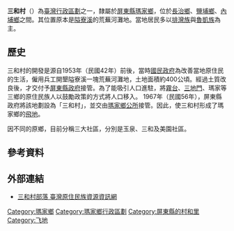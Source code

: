 {{ROC Village or Li Info
|Village/LiName = 三和
|Village/Li = 村
|NativeName = lziuci laulauzang
|NativeNameLang = pwn
|OldName = 
|MapLocation = 
|MapSize = 
|Photo = 
|Caption = 
|City/CountyName = 屏東縣
|DivName = [[瑪家鄉|瑪家鄉]]
|Neighbors = 
|Sub = 
|Elevation = 
|AreaSource = 
|AreaTotal = 
|PopSource = <ref name="data77132">{{Cite web|url=https://data.gov.tw/dataset/77132|title=村里戶數、單一年齡人口|publisher=內政部戶政司|website=政府資料開放平臺|accessdate=2019-05-21|archive-date=2021-10-28|archive-url=https://web.archive.org/web/20211028102000/https://data.gov.tw/dataset/77132}}</ref>
|YearMonth = 2019年4月
|PopTotal = 2374
|HouseholdTotal = 757
|GovSource = <ref name="pthgvilgov">{{Cite web|url=https://www.pthg.gov.tw/townmjt/cp.aspx?n=2B79E7E9545D4BC3|title=瑪家鄉公所村里導覽|website=屏東縣瑪家鄉公所|accessdate=2019-05-21|archive-date=2019-06-05|archive-url=https://web.archive.org/web/20190605042829/https://www.pthg.gov.tw/townmjt/cp.aspx?n=2B79E7E9545D4BC3|dead-url=no}}</ref>
|Head = 金太平
|Address = 三和村三和巷15號
|PostalCode = 903-42
|Website =
}}

'''三和村'''（{{lang-pwn|lziuci laulauzang}}）為[[臺灣|臺灣]][[台灣行政區劃|行政區劃]]之一，隸屬於[[屏東縣|屏東縣]][[瑪家鄉|瑪家鄉]]，位於[[長治鄉|長治鄉]]、[[鹽埔鄉|鹽埔鄉]]、[[內埔鄉|內埔鄉]]之間。其位置原本是[[隘寮溪|隘寮溪]]的荒蕪河灘地。當地居民多以[[排灣族|排灣族]]與[[魯凱族|魯凱族]]為主。

== 歷史 ==
三和村的開發是源自1953年（民國42年）前後，當時[[國民政府|國民政府]]為改善當地原住民的生活，僱用兵工開墾隘寮溪一塊荒蕪河灘地，土地面積約400公頃。經過土質改良後，才交付予[[屏東縣政府|屏東縣政府]]接管。為了能吸引人口進駐，將[[霧台鄉|霧台]]、[[三地門鄉|三地門]]、瑪家等三鄉的原住民族人以鼓勵政策的方式將人口移入。
1967年（民國56年），屏東縣政府將該地劃設為「三和村」，並交由[[瑪家鄉|瑪家鄉公所]]接管。因此，使三和村形成了瑪家鄉的[[台灣飛地列表|飛地]]。

因不同的原鄉，目前分稱三大社區，分別是玉泉、三和及美園社區。

== 參考資料 ==
{{Reflist}}

==外部連結==
*[http://www.tipp.org.tw/tribe_detail3.asp?City_No=17&TA_No=&T_ID=250 三和村部落 臺灣原住民族資源資訊網]{{Wayback|url=http://www.tipp.org.tw/tribe_detail3.asp?City_No=17&TA_No=&T_ID=250 |date=20140714175659 }}

{{瑪家鄉}}

[[Category:瑪家鄉|Category:瑪家鄉]]
[[Category:瑪家鄉行政區劃|Category:瑪家鄉行政區劃]]
[[Category:屏東縣的村和里|Category:屏東縣的村和里]]
[[Category:飞地|Category:飞地]]